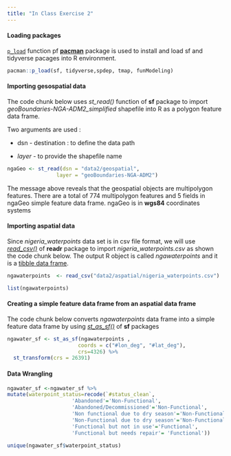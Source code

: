 ```yaml
---
title: "In Class Exercise 2"
---
```


#### Loading packages

[`p_load`](https://cran.r-project.org/web/packages/pacman/pacman.pdf) function pf [**pacman**](https://github.com/trinker/pacman) package is used to install and load sf and tidyverse pacages into R environment.

```r
pacman::p_load(sf, tidyverse,spdep, tmap, funModeling)
```

#### Importing gesospatial data

The code chunk below uses *st_read()* function of **sf** package to import *geoBoundaries-NGA-ADM2_simplified* shapefile into R as a polygon feature data frame.

Two arguments are used :

-   dsn - destination : to define the data path

-   *layer* - to provide the shapefile name

```r
ngaGeo <- st_read(dsn = "data2/geospatial", 
                layer = "geoBoundaries-NGA-ADM2")
```

The message above reveals that the geospatial objects are multipolygon features. There are a total of 774 multipolygon features and 5 fields in ngaGeo simple feature data frame. ngaGeo is in **wgs84** coordinates systems

#### Importing aspatial data

Since *nigeria_waterpoints* data set is in csv file format, we will use [*read_csv()*](https://readr.tidyverse.org/reference/read_delim.html) of **readr** package to import *nigeria_waterpoints.csv* as shown the code chunk below. The output R object is called *ngawaterpoints* and it is a [tibble data frame](https://r4ds.had.co.nz/tibbles.html).

```r
ngawaterpoints  <- read_csv("data2/aspatial/nigeria_waterpoints.csv")
```

```r
list(ngawaterpoints)
```

#### Creating a simple feature data frame from an aspatial data frame

The code chunk below converts *ngawaterpoints* data frame into a simple feature data frame by using [*st_as_sf()*](https://r-spatial.github.io/sf/reference/st_as_sf.html) of **sf** packages

```r
ngawater_sf <- st_as_sf(ngawaterpoints , 
                       coords = c("#lon_deg", "#lat_deg"),
                       crs=4326) %>%
  st_transform(crs = 26391)
```

#### Data Wrangling

```r
ngawater_sf <-ngawater_sf %>% 
mutate(waterpoint_status=recode(`#status_clean`, 
                     'Abandoned'='Non-Functional',
                     'Abandoned/Decommissioned'='Non-Functional',
                     'Non functional due to dry season'='Non-Functional',
                     'Non-Functional due to dry season'='Non-Functional',
                     'Functional but not in use'='Functional',
                     'Functional but needs repair'= 'Functional'))
```

```r
unique(ngawater_sf$waterpoint_status)
```
